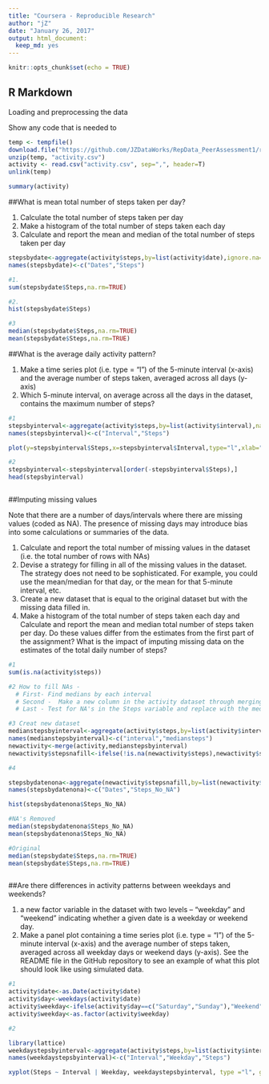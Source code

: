 ```yaml
---
title: "Coursera - Reproducible Research"
author: "jZ"
date: "January 26, 2017"
output: html_document:
  keep_md: yes
---
```



```r
knitr::opts_chunk$set(echo = TRUE)
```

## R Markdown

Loading and preprocessing the data

Show any code that is needed to

```r
temp <- tempfile()
download.file("https://github.com/JZDataWorks/RepData_PeerAssessment1/raw/master/activity.zip",temp, mode="wb")
unzip(temp, "activity.csv")
activity <- read.csv("activity.csv", sep=",", header=T)
unlink(temp)

summary(activity)
```

##What is mean total number of steps taken per day?

1. Calculate the total number of steps taken per day
2. Make a histogram of the total number of steps taken each day
3. Calculate and report the mean and median of the total number of steps taken per day

```r

stepsbydate<-aggregate(activity$steps,by=list(activity$date),ignore.na=TRUE,FUN="sum")
names(stepsbydate)<-c("Dates","Steps")

#1. 
sum(stepsbydate$Steps,na.rm=TRUE)

#2. 
hist(stepsbydate$Steps)

#3
median(stepsbydate$Steps,na.rm=TRUE)
mean(stepsbydate$Steps,na.rm=TRUE)


```

##What is the average daily activity pattern?

1. Make a time series plot (i.e. type = "l") of the 5-minute interval (x-axis) and the average number of steps taken, averaged across all days (y-axis)
2. Which 5-minute interval, on average across all the days in the dataset, contains the maximum number of steps?

```r
#1 
stepsbyinterval<-aggregate(activity$steps,by=list(activity$interval),na.rm=TRUE,FUN="mean")
names(stepsbyinterval)<-c("Interval","Steps")

plot(y=stepsbyinterval$Steps,x=stepsbyinterval$Interval,type="l",xlab="Interval", ylab="",main="Average Steps by Interval")

#2
stepsbyinterval<-stepsbyinterval[order(-stepsbyinterval$Steps),]
head(stepsbyinterval)



```

##Imputing missing values

Note that there are a number of days/intervals where there are missing values (coded as NA). The presence of missing days may introduce bias into some calculations or summaries of the data.

1. Calculate and report the total number of missing values in the dataset (i.e. the total number of rows with NAs)
2. Devise a strategy for filling in all of the missing values in the dataset. The strategy does not need to be sophisticated. For example, you could use the mean/median for that day, or the mean for that 5-minute interval, etc.
3. Create a new dataset that is equal to the original dataset but with the missing data filled in.
4. Make a histogram of the total number of steps taken each day and Calculate and report the mean and median total number of steps taken per day. Do these values differ from the estimates from the first part of the assignment? What is the impact of imputing missing data on the estimates of the total daily number of steps?

```r

#1
sum(is.na(activity$steps))

#2 How to fill NAs - 
  # First- Find medians by each interval 
  # Second -  Make a new column in the activity dataset through merging
  # Last - Test for NA's in the Steps variable and replace with the median value from the new coulumn 

#3 Creat new dataset 
medianstepsbyinterval<-aggregate(activity$steps,by=list(activity$interval),na.rm=TRUE,FUN="median")
names(medianstepsbyinterval)<-c("interval","mediansteps")
newactivity<-merge(activity,medianstepsbyinterval)
newactivity$stepsnafill<-ifelse(!is.na(newactivity$steps),newactivity$steps,newactivity$mediansteps)

#4

stepsbydatenona<-aggregate(newactivity$stepsnafill,by=list(newactivity$date),ignore.na=TRUE,FUN="sum")
names(stepsbydatenona)<-c("Dates","Steps_No_NA")

hist(stepsbydatenona$Steps_No_NA)

#NA's Removed
median(stepsbydatenona$Steps_No_NA)
mean(stepsbydatenona$Steps_No_NA)

#Original
median(stepsbydate$Steps,na.rm=TRUE)
mean(stepsbydate$Steps,na.rm=TRUE)



```

##Are there differences in activity patterns between weekdays and weekends?

1.  a new factor variable in the dataset with two levels – “weekday” and “weekend” indicating whether a given date is a weekday or weekend day.
2. Make a panel plot containing a time series plot (i.e. type = "l") of the 5-minute interval (x-axis) and the average number of steps taken, averaged across all weekday days or weekend days (y-axis). See the README file in the GitHub repository to see an example of what this plot should look like using simulated data.

```r
#1
activity$date<-as.Date(activity$date)
activity$day<-weekdays(activity$date)
activity$weekday<-ifelse(activity$day==c("Saturday","Sunday"),"Weekend","Weekday")
activity$weekday<-as.factor(activity$weekday)

#2

library(lattice)
weekdaystepsbyinterval<-aggregate(activity$steps,by=list(activity$interval,activity$weekday),na.rm=TRUE,FUN="mean")
names(weekdaystepsbyinterval)<-c("Interval","Weekday","Steps")

xyplot(Steps ~ Interval | Weekday, weekdaystepsbyinterval, type ="l", grid="h", main="Average Steps per Interval by Weekend and Weekday")


```

